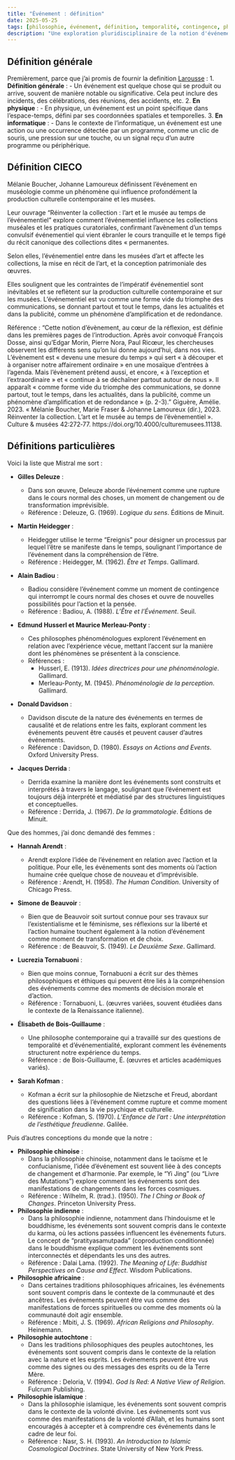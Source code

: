 ```yaml
---
title: "Événement : définition"
date: 2025-05-25
tags: [philosophie, événement, définition, temporalité, contingence, phénoménologie]
description: "Une exploration pluridisciplinaire de la notion d'événement, de sa définition courante à ses implications philosophiques et culturelles."
---
```


## Définition générale
Premièrement, parce que j'ai promis de fournir la definition [Larousse](https://www.larousse.fr/dictionnaires/francais/événement/31839) :
1. **Définition générale** :
   - Un événement est quelque chose qui se produit ou arrive, souvent de  manière notable ou significative. Cela peut inclure des incidents, des  célébrations, des réunions, des accidents, etc.
2. **En physique** :
   - En physique, un événement est un point spécifique dans l'espace-temps, défini par ses coordonnées spatiales et temporelles.
3. **En informatique** :
   - Dans le contexte de l'informatique, un événement est une action ou  une occurrence détectée par un programme, comme un clic de souris, une  pression sur une touche, ou un signal reçu d'un autre programme ou  périphérique.

## Définition CIECO

Mélanie Boucher, Johanne Lamoureux définissent l'événement en muséologie comme un phénomène qui influence profondément la production culturelle contemporaine et les musées. 

Leur ouvrage "Réinventer la collection : l'art et le musée au temps de l'événementiel" explore comment l'événementiel influence les collections muséales et les pratiques curatoriales, confirmant l'avènement d'un temps convulsif événementiel qui vient ébranler le cours tranquille et le temps figé du récit canonique des collections dites « permanentes.

Selon elles, l'événementiel entre dans les musées d'art et affecte les collections, la mise en récit de l'art, et la conception patrimoniale des œuvres.

Elles soulignent que les contraintes de l'impératif événementiel sont inévitables et se reflètent sur la production culturelle contemporaine et sur les musées. L'événementiel est vu comme une forme vide du triomphe des communications, se donnant partout et tout le temps, dans les actualités et dans la publicité, comme un phénomène d'amplification et de redondance.

Référence : "Cette notion d’évènement, au cœur de la réflexion, est définie dans les premières pages de l’introduction. Après avoir convoqué François Dosse, ainsi qu’Edgar Morin, Pierre Nora, Paul Ricœur, les chercheuses observent les différents sens qu’on lui donne aujourd’hui, dans nos vies. L’évènement est « devenu une mesure du temps » qui sert « à découper et à organiser notre affairement ordinaire » en une mosaïque d’entrées à l’agenda. Mais l’évènement prétend aussi, et encore, « à l’exception et l’extraordinaire » et « continue à se déchaîner partout autour de nous ». Il apparaît « comme forme vide du triomphe des communications, se donne partout, tout le temps, dans les actualités, dans la publicité, comme un phénomène d’amplification et de redondance » (p. 2-3)." Giguère, Amélie. 2023. « Mélanie Boucher, Marie Fraser & Johanne Lamoureux (dir.), 2023. Réinventer la collection. L’art et le musée au temps de l’évènementiel ». Culture & musées 42:272‑77. https://doi.org/10.4000/culturemusees.11138.

## Définitions particulières
Voici la liste que Mistral me sort :

- **Gilles Deleuze** :

  - Dans son œuvre, Deleuze aborde l'événement comme une rupture dans le cours normal des choses, un moment de changement ou de transformation  imprévisible.
  - Référence : Deleuze, G. (1969). *Logique du sens*. Éditions de Minuit.

- **Martin Heidegger** :

  - Heidegger utilise le terme "Ereignis" pour désigner un processus par lequel l'être se manifeste dans le temps, soulignant l'importance de  l'événement dans la compréhension de l'être.
  - Référence : Heidegger, M. (1962). *Être et Temps*. Gallimard.

- **Alain Badiou** :

  - Badiou considère l'événement comme un moment de contingence qui  interrompt le cours normal des choses et ouvre de nouvelles possibilités pour l'action et la pensée.
  - Référence : Badiou, A. (1988). *L'Être et l'Événement*. Seuil.

- **Edmund Husserl et Maurice Merleau-Ponty** :

  - Ces philosophes phénoménologues explorent l'événement en relation  avec l'expérience vécue, mettant l'accent sur la manière dont les  phénomènes se présentent à la conscience.
  - Références :
    - Husserl, E. (1913). *Idées directrices pour une phénoménologie*. Gallimard.
    - Merleau-Ponty, M. (1945). *Phénoménologie de la perception*. Gallimard.

- **Donald Davidson** :

  - Davidson discute de la nature des événements en termes de causalité  et de relations entre les faits, explorant comment les événements  peuvent être causés et peuvent causer d'autres événements.
  - Référence : Davidson, D. (1980). *Essays on Actions and Events*. Oxford University Press.

- **Jacques Derrida** :

  - Derrida examine la manière dont les événements sont construits et  interprétés à travers le langage, soulignant que l'événement est  toujours déjà interprété et médiatisé par des structures linguistiques  et conceptuelles.
  - Référence : Derrida, J. (1967). *De la grammatologie*. Éditions de Minuit.

Que des hommes, j'ai donc demandé des femmes : 

- **Hannah Arendt** :

   - Arendt explore l'idée de l'événement en relation avec l'action et la politique. Pour elle, les événements sont des moments où l'action  humaine crée quelque chose de nouveau et d'imprévisible.
   - Référence : Arendt, H. (1958). *The Human Condition*. University of Chicago Press.

- **Simone de Beauvoir** :

   - Bien que de Beauvoir soit surtout connue pour ses travaux sur  l'existentialisme et le féminisme, ses réflexions sur la liberté et  l'action humaine touchent également à la notion d'événement comme moment de transformation et de choix.
   - Référence : de Beauvoir, S. (1949). *Le Deuxième Sexe*. Gallimard.

- **Lucrezia Tornabuoni** :

   - Bien que moins connue, Tornabuoni a écrit sur des thèmes  philosophiques et éthiques qui peuvent être liés à la compréhension des  événements comme des moments de décision morale et d'action.
   - Référence : Tornabuoni, L. (œuvres variées, souvent étudiées dans le contexte de la Renaissance italienne).

- **Élisabeth de Bois-Guillaume** :

   - Une philosophe contemporaine qui a travaillé sur des questions de  temporalité et d'événementialité, explorant comment les événements  structurent notre expérience du temps.
   - Référence : de Bois-Guillaume, É. (œuvres et articles académiques variés).

- **Sarah Kofman** :

   - Kofman a écrit sur la philosophie de Nietzsche et Freud, abordant  des questions liées à l'événement comme rupture et comme moment de  signification dans la vie psychique et culturelle.
   - Référence : Kofman, S. (1970). *L'Enfance de l'art : Une interprétation de l'esthétique freudienne*. Galilée.

Puis d'autres conceptions du monde que la notre :

- **Philosophie chinoise** :
   - Dans la philosophie chinoise, notamment dans le taoïsme et le  confucianisme, l'idée d'événement est souvent liée à des concepts de  changement et d'harmonie. Par exemple, le "Yi Jing" (ou "Livre des  Mutations") explore comment les événements sont des manifestations de  changements dans les forces cosmiques.
   - Référence : Wilhelm, R. (trad.). (1950). *The I Ching or Book of Changes*. Princeton University Press.

- **Philosophie indienne** :
   - Dans la philosophie indienne, notamment dans l'hindouisme et le  bouddhisme, les événements sont souvent compris dans le contexte du  karma, où les actions passées influencent les événements futurs. Le  concept de "pratityasamutpada" (coproduction conditionnée) dans le  bouddhisme explique comment les événements sont interconnectés et  dépendants les uns des autres.
   - Référence : Dalai Lama. (1992). *The Meaning of Life: Buddhist Perspectives on Cause and Effect*. Wisdom Publications.

- **Philosophie africaine** :
   - Dans certaines traditions philosophiques africaines, les événements  sont souvent compris dans le contexte de la communauté et des ancêtres.  Les événements peuvent être vus comme des manifestations de forces  spirituelles ou comme des moments où la communauté doit agir ensemble.
   - Référence : Mbiti, J. S. (1969). *African Religions and Philosophy*. Heinemann.

- **Philosophie autochtone** :
   - Dans les traditions philosophiques des peuples autochtones, les  événements sont souvent compris dans le contexte de la relation avec la  nature et les esprits. Les événements peuvent être vus comme des signes ou des messages des esprits ou de la Terre Mère.
   - Référence : Deloria, V. (1994). *God Is Red: A Native View of Religion*. Fulcrum Publishing.

- **Philosophie islamique** :
   - Dans la philosophie islamique, les événements sont souvent compris  dans le contexte de la volonté divine. Les événements sont vus comme des manifestations de la volonté d'Allah, et les humains sont encouragés à  accepter et à comprendre ces événements dans le cadre de leur foi.
   - Référence : Nasr, S. H. (1993). *An Introduction to Islamic Cosmological Doctrines*. State University of New York Press.

